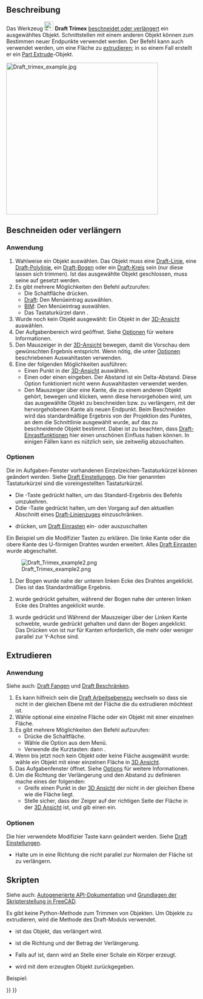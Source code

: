 <languages/>

{{Docnav/de
|[[Draft_Offset/de|Versetzen]]
|[[Draft_Stretch/de|Strecken]]
|[[Draft_Workbench/de|Draft]]
|IconL=Draft_Offset.svg
|IconR=Draft_Stretch.svg
|IconC=Workbench_Draft.svg
}}

{{GuiCommand/de
|Name=Draft Trimex
|Name/de=Draft Trimex
|MenuLocation=Änderung → Trimex<br>Bearbeiten → Trimex.
|Workbenches=[[Draft_Workbench/de|Draft]], [[BIM_Workbench/de|BIM]]
|Shortcut={{KEY|T}} {{KEY|R}}
|SeeAlso=[[Part_Extrude/de|Part Extrudieren]]
}}

<span id="Description"></span>
==Beschreibung==

Das Werkzeug [[Image:Draft_Trimex.svg|24px]] '''Draft Trimex''' [[#Beschneiden_oder_verlängern|beschneidet oder verlängert]] ein ausgewähltes Objekt. Schnittstellen mit einem anderen Objekt können zum Bestimmen neuer Endpunkte verwendet werden. Der Befehl kann auch verwendet werden, um eine Fläche zu [[#Extrudieren|extrudieren]]; in so einem Fall erstellt er ein [[Part_Extrude/de|Part Extrude]]-Objekt.

[[Image:Draft trimex example.jpg|400px]]
{{Caption|Oben: Ein Draft-Linienzug verlängert und dann beschnitten.<br>
Unten: eine Fläche zu einem Festkörper extrudiert.}}

<span id="Trim_or_extend"></span>
==Beschneiden oder verlängern==

<span id="Usage"></span>
===Anwendung===

# Wahlweise ein Objekt auswählen. Das Objekt muss eine [[Draft_Line/de|Draft-Linie]], eine [[Draft_Wire/de|Draft-Polylinie]], ein [[Draft_Arc/de|Draft-Bogen]] oder ein [[Draft_Circle/de|Draft-Kreis]] sein (nur diese lassen sich trimmen). Ist das ausgewählte Objekt geschlossen, muss seine {{PropertyData/de|Make Face}} auf {{FALSE}} gesetzt werden.
# Es gibt mehrere Möglichkeiten den Befehl aufzurufen:
#* Die Schaltfläche {{Button|[[Image:Draft_Trimex.svg|16px]] [[Draft_Trimex/de|Trimex]]}} drücken.
#* [[Draft_Workbench/de|Draft]]: Den Menüeintrag {{MenuCommand|Änderung → [[Image:Draft_Trimex.svg|16px]] Trimex}} auswählen.
#* [[BIM_Workbench/de|BIM]]: Den Menüeintrag {{MenuCommand|Bearbeiten → [[Image:Draft_Trimex.svg|16px]] Trimex}} auswählen.
#* Das Tastaturkürzel {{KEY|T}} dann {{KEY|R}}.
# Wurde noch kein Objekt ausgewählt: Ein Objekt in der [[3D_View/de|3D-Ansicht]] auswählen.
# Der Aufgabenbereich {{MenuCommand|Trimex}} wird geöffnet. Siehe [[#Optionen|Optionen]] für weitere Informationen.
# Den Mauszeiger in der [[3D_View/de|3D-Ansicht]] bewegen, damit die Vorschau dem gewünschten Ergebnis entspricht. Wenn nötig, die unter [[#Optionen|Optionen]] beschriebenen Auswahltasten verwenden.
# Eine der folgenden Möglichkeiten ausführen:
#* Einen Punkt in der [[3D_View/de|3D-Ansicht]] auswählen.
#* Einen {{MenuCommand|Abstand}} oder einen {{MenuCommand|Winkel}} eingeben. Der Abstand ist ein Delta-Abstand. Diese Option funktioniert nicht wenn Auswahltasten verwendet werden.
#* Den Mauszeiger über eine Kante, die zu einem anderen Objekt gehört, bewegen und klicken, wenn diese hervorgehoben wird, um das ausgewählte Objekt zu beschneiden bzw. zu verlängern, mit der hervorgehobenen Kante als neuen Endpunkt. Beim Beschneiden wird das standardmäßige Ergebnis von der Projektion des Punktes, an dem die Schnittlinie ausgewählt wurde, auf das zu beschneidende Objekt bestimmt. Dabei ist zu beachten, dass [[Draft_Snap/de|Draft-Einrastfunktionen]] hier einen unschönen Einfluss haben können. In einigen Fällen kann es nützlich sein, sie zeitweilig abzuschalten.

<span id="Options"></span>
===Optionen===

Die im Aufgaben-Fenster vorhandenen Einzelzeichen-Tastaturkürzel können geändert werden. Siehe [[Draft_Preferences/de|Draft Einstellungen]]. Die hier genannten Tastaturkürzel sind die voreingestellten Tastaturkürzel.

* Die {{KEY|Alt}}-Taste gedrückt halten, um das Standard-Ergebnis des Befehls umzukehren.
* Ddie {{KEY|Shift}}-Taste gedrückt halten, um den Vorgang auf den aktuellen Abschnitt eines [[Draft_Wire/de|Draft-Linienzuges]] einzuschränken.
* {{KEY|S}} drücken, um [[Draft_Snap/de|Draft Einrasten]] ein- oder auszuschalten

Ein Beispiel um die  Modifizier Tasten zu erklären.
Die linke Kante oder die obere Kante des U-förmigen Drahtes wurden erweitert. Alles [[Draft_Snap/de|Draft Einrasten]] wurde abgeschaltet.

[[Image:Draft_Trimex_example2.png]]

# Der Bogen wurde nahe der unteren linken Ecke des Drahtes angeklickt. Dies ist das Standardmäßige Ergebnis.
# {{KEY|Alt}} wurde gedrückt gehalten, während der Bogen nahe der unteren linken Ecke des Drahtes angeklickt wurde.
# {{KEY|Y}} wurde gedrückt und Während der Mauszeiger über der Linken Kante schwebte, wurde {{KEY|Shift}} gedrückt gehalten und dann der Bogen angeklickt. Das Drücken von {{KEY|Y}} ist nur für Kanten erforderlich, die mehr oder weniger parallel zur Y-Achse sind.

<span id="Extrude"></span>
==Extrudieren==

<span id="Usage"></span>
===Anwendung===

Siehe auch: [[Draft_Snap/de|Draft Fangen]] und [[Draft_Constrain/de|Draft Beschränken]].

# Es kann hilfreich sein die [[Draft_SelectPlane/de|Draft Arbeitsebene]]zu wechseln so dass sie nicht in der gleichen Ebene mit der Fläche die du extrudieren möchtest ist.
# Wähle optional eine einzelne Fläche oder ein Objekt mit einer einzelnen Fläche.
# Es gibt mehrere Möglichkeiten den Befehl aufzurufen:
#* Drücke die {{Button|[[Image:Draft_Trimex.svg|16px]] [[Draft_Trimex/de|Draft Trimex]]}} Schaltfläche.
#* Wähle die {{MenuCommand|Änderung → [[Image:Draft_Trimex.svg|16px]] Trimex}} Option aus dem Menü.
#* Verwende die Kurztasten: {{KEY|T}} dann {{KEY|R}}.
# Wenn bis jetzt noch kein Objekt oder keine Fläche ausgewählt wurde: wähle ein Objekt mit einer einzelnen Fläche in [[3D_view/de|3D Ansicht]].
# Das Aufgabenfenster {{MenuCommand|Trimex}} öffnet. Siehe [[#Options_2|Options]] für weitere Informationen.
# Um die Richtung der Verlängerung und den Abstand zu definieren mache eines der folgenden:
#* Greife einen Punkt in der [[3D_view/de|3D Ansicht]] der nicht in der gleichen Ebene wie die Fläche liegt.
#* Stelle sicher, dass der Zeiger auf der richtigen Seite der Fläche in der [[3D_view/de|3D Ansicht]] ist, und gib einen {{MenuCommand|Abstand}} ein.

<span id="Options"></span>
===Optionen===

Die hier verwendete Modifizier Taste kann geändert werden. Siehe [[Draft_Preferences/de|Draft Einstellungen]].

* Halte {{KEY|Shift}} um in eine Richtung die nicht parallel zur Normalen der Fläche ist zu verlängern.

<span id="Scripting"></span>
==Skripten==

Siehe auch: [https://freecad.github.io/SourceDoc/ Autogenerierte API-Dokumentation] und [[FreeCAD_Scripting_Basics/de|Grundlagen der Skripterstellung in FreeCAD]].

Es gibt keine Python-Methode zum Trimmen von Objekten. Um Objekte zu extrudieren, wird die Methode {{incode|extrude}} des Draft-Moduls verwendet.

{{Code|code=
extrusion = extrude(obj, vector, solid=False)
}}

* {{incode|obj}} ist das Objekt, das verlängert wird.
* {{incode|vector}} ist die Richtung und der Betrag der Verlängerung.
* Falls {{incode|solid}} auf {{incode|True}} ist, dann wird an Stelle einer Schale ein Körper erzeugt.
* {{incode|extrusion}} wird mit dem erzeugten Objekt zurückgegeben.

Beispiel:

{{Code|code=
import FreeCAD as App
import Draft

doc = App.newDocument()

rectangle = Draft.make_rectangle(1500, 500)
doc.recompute()

vector = App.Vector(0, 0, 300)
solid = Draft.extrude(rectangle, vector, solid=True)
doc.recompute()
}}


{{Docnav/de
|[[Draft_Offset/de|Versetzen]]
|[[Draft_Stretch/de|Strecken]]
|[[Draft_Workbench/de|Draft]]
|IconL=Draft_Offset.svg
|IconR=Draft_Stretch.svg
|IconC=Workbench_Draft.svg
}}

{{Draft Tools navi{{#translation:}}}}
{{Userdocnavi{{#translation:}}}}